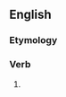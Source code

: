 ==English==

===Etymology===
{{suffix|en|clepe|est|nocat=1}}

===Verb===
{{head|en|verb form}}

# {{en-archaic second-person singular of|clepe}}